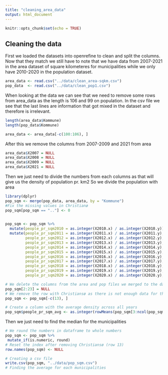```yaml
---
title: "cleaning_area_data"
output: html_document
---
```


```r
knitr::opts_chunk$set(echo = TRUE)
```

## Cleaning the data 
First we loaded the datasets into openrefine to clean and split the columns. Now that they match we still have to note that we have data from 2007-2021 in the area dataset of square kilometeres for municipalities while we only have 2010-2020 in the population dataset. 

```r
area_data <- read.csv("../data/clean_area-sqkm.csv")
pop_data  <- read.csv("../data/clean_pop1.csv")

```
When looking at the data we can see that we need to remove some rows from area_data as the length is 106 and 99 on population. In the csv file we see that the last lines are information that got mixed in the dataset and therefore is irrelevant. 

```r
length(area_data$Kommune)
length(pop_data$Kommune)

area_data <- area_data[-c(100:106), ]
```

After this we remove the columns from 2007-2009 and 2021 from area

```r
area_data$X2007 = NULL 
area_data$X2008 = NULL 
area_data$X2009 = NULL 
area_data$X2021 = NULL 

```

Then we just need to divide the numbers from each columns as that will give us the density of population pr. km2 
So we divide the population with area
```r
library(dplyr)
pop_sqm <- merge(pop_data, area_data, by = "Kommune")
#Fix the missing values in Christianø
pop_sqm[pop_sqm == ".."] <- 0

  
pop_sqm <- pop_sqm %>% 
  mutate(people_pr_sqm2010 = as.integer(X2010.x) / as.integer(X2010.y)) %>% 
  mutate(people_pr_sqm2011 = as.integer(X2011.x) / as.integer(X2011.y),
         people_pr_sqm2012 = as.integer(X2012.x) / as.integer(X2012.y),
         people_pr_sqm2013 = as.integer(X2013.x) / as.integer(X2013.y),
         people_pr_sqm2014 = as.integer(X2014.x) / as.integer(X2014.y),
         people_pr_sqm2015 = as.integer(X2015.x) / as.integer(X2015.y),
         people_pr_sqm2016 = as.integer(X2016.x) / as.integer(X2016.y),
         people_pr_sqm2017 = as.integer(X2017.x) / as.integer(X2017.y),
         people_pr_sqm2018 = as.integer(X2018.x) / as.integer(X2018.y),
         people_pr_sqm2019 = as.integer(X2019.x) / as.integer(X2019.y),
         people_pr_sqm2020 = as.integer(X2020.x) / as.integer(X2020.y),)

# We delete the columns from the area and pop files we merged to the dataframe that we no longer need. 
pop_sqm[2:23] = NULL 
# We remove the row with Christiansø as there is not enough data for this to work
pop_sqm <- pop_sqm[-c(13), ]

# Create a column with the average density across all years 
pop_sqm$people_pr_sqm_avg <- as.integer(rowMeans(pop_sqm[3:ncol(pop_sqm)]))
```
Then we just need to find the median for the municipalities 

```r
# We round the numbers in dataframe to whole numbers
pop_sqm <- pop_sqm %>% 
 mutate_if(is.numeric, round)
# Reset the index after removing Christiansø (row 13)
row.names(pop_sqm) <- NULL

# Creating a csv file 
write.csv(pop_sqm, "../data/pop_sqm.csv")
# Finding the average for each municipalities

```

